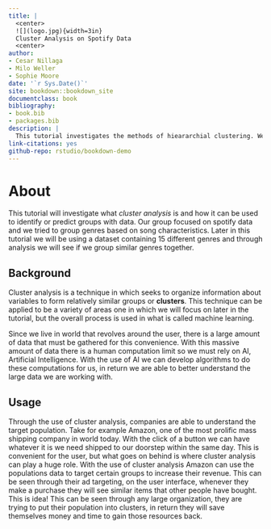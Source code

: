 ```yaml
--- 
title: |
  <center>
  ![](logo.jpg){width=3in}  
  Cluster Analysis on Spotify Data
  <center>
author: 
- Cesar Nillaga
- Milo Weller
- Sophie Moore
date: '`r Sys.Date()`'
site: bookdown::bookdown_site
documentclass: book
bibliography:
- book.bib
- packages.bib
description: |
  This tutorial investigates the methods of hieararchial clustering. We investigated the usage    of heirarchial clustering and how it could be applied to targeting groups using the spotify     data.
link-citations: yes
github-repo: rstudio/bookdown-demo
---
```


# About

This tutorial will investigate what *cluster analysis* is and how it can be used to identify or predict groups with data. Our group focused on spotify data and we tried to group genres based on song characteristics. Later in this tutorial we will be using a dataset containing 15 different genres and through analysis we will see if we group similar genres together.

## Background  

Cluster analysis is a technique in which seeks to organize information about variables to form relatively similar groups or **clusters**. This technique can be applied to be a variety of areas one in which we will focus on later in the tutorial, but the overall process is used in what is called machine learning.  

Since we live in world that revolves around the user, there is a large amount of data that must be gathered for this convenience. With this massive amount of data there is a human computation limit so we must rely on AI, Artificial Intelligence. With the use of AI we can develop algorithms to do these computations for us, in return we are able to better understand the large data we are working with.  

## Usage

Through the use of cluster analysis, companies are able to understand the target population. Take for example Amazon, one of the most prolific mass shipping company in world today. With the click of a button we can have whatever it is we need shipped to our doorstep within the same day. This is convenient for the user, but what goes on behind is where cluster analysis can play a huge role. With the use of cluster analysis Amazon can use the populations data to target certain groups to increase their revenue. This can be seen through their ad targeting, on the user interface, whenever they make a purchase they will see similar items that other people have bought. This is idea! This can be seen through any large organization, they are trying to put their population into clusters, in return they will save themselves money and time to gain those resources back.  
